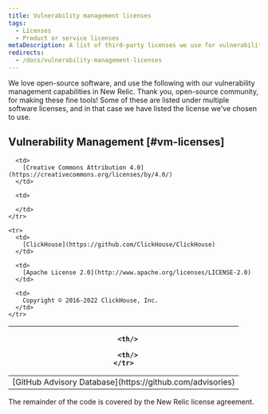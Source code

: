 ```yaml
---
title: Vulnerability management licenses
tags:
  - Licenses
  - Product or service licenses
metaDescription: A list of third-party licenses we use for vulnerability management capabilities in New Relic.
redirects:
  - /docs/vulnerability-management-licenses
---
```


We love open-source software, and use the following with our vulnerability management capabilities in New Relic. Thank you, open-source community, for making these fine tools! Some of these are listed under multiple software licenses, and in that case we have listed the license we've chosen to use.

## Vulnerability Management [#vm-licenses]

<table>
  <thead>
    <tr>
      <th width={250}/>

      <th/>

      <th/>
    </tr>
  </thead>

  <tbody>
    <tr>
      <td>
        [GitHub Advisory Database](https://github.com/advisories)
      </td>

      <td>
        [Creative Commons Attribution 4.0](https://creativecommons.org/licenses/by/4.0/)
      </td>

      <td>
        
      </td>
    </tr>

    <tr>
      <td>
        [ClickHouse](https://github.com/ClickHouse/ClickHouse)
      </td>

      <td>
        [Apache License 2.0](http://www.apache.org/licenses/LICENSE-2.0)
      </td>

      <td>
        Copyright © 2016-2022 ClickHouse, Inc.
      </td>
    </tr>
  </tbody>
</table>

The remainder of the code is covered by the New Relic license agreement.
